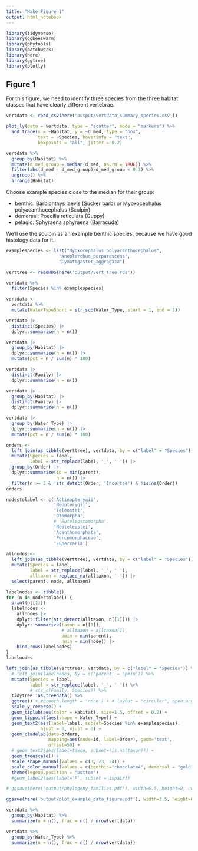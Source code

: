 ```yaml
---
title: "Make Figure 1"
output: html_notebook
---
```


```r
library(tidyverse)
library(ggbeeswarm)
library(phytools)
library(patchwork)
library(here)
library(ggtree)
library(plotly)
```

## Figure 1

For this figure, we need to identify three species from the three habitat classes that have clearly different vertebrae.

```r
vertdata <- read_csv(here('output/vertdata_summary_species.csv'))
```

```r
plot_ly(data = vertdata, type = "scatter", mode = "markers") %>%
  add_trace(x = ~Habitat, y = ~d_med, type = "box",
            text = ~Species, hoverinfo = "text",
            boxpoints = "all", jitter = 0.2)
```

```r
vertdata %>%
  group_by(Habitat) %>%
  mutate(d_med_group = median(d_med, na.rm = TRUE)) %>%
  filter(abs(d_med - d_med_group)/d_med_group < 0.1) %>%
  ungroup() %>%
  arrange(Habitat)
```

Choose example species close to the median for their group:

* benthic: Barbichthys laevis (Sucker barb) or Myoxocephalus polyacanthocephalus (Sculpin)
* demersal: Poecilia reticulata (Guppy)
* pelagic: Sphyraena sphyraena (Barracuda)

We'll use the sculpin as an example benthic species, because we have good histology data for it.

```r
examplespecies <- list("Myoxocephalus_polyacanthocephalus",
                    "Anoplarchus_purpurescens",
                    "Cymatogaster_aggregata")
```

```r
verttree <- readRDS(here('output/vert_tree.rds'))
```

```r
vertdata %>%
  filter(Species %in% examplespecies)
```
```r
vertdata <-
  vertdata %>%
  mutate(WaterTypeShort = str_sub(Water_Type, start = 1, end = 1))
```

```r
vertdata |> 
  distinct(Species) |> 
  dplyr::summarise(n = n())
```

```r
vertdata |> 
  group_by(Habitat) |> 
  dplyr::summarize(n = n()) |> 
  mutate(pct = n / sum(n) * 100)
```

```r
vertdata |> 
  distinct(Family) |> 
  dplyr::summarise(n = n())
```

```r
vertdata |> 
  group_by(Habitat) |> 
  distinct(Family) |> 
  dplyr::summarize(n = n())
```

```r
vertdata |> 
  group_by(Water_Type) |> 
  dplyr::summarize(n = n()) |> 
  mutate(pct = n / sum(n) * 100)
```

```r
orders <-
  left_join(as_tibble(verttree), vertdata, by = c("label" = "Species")) |> 
  mutate(Species = label,
         label = str_replace(label, '_', ' ')) |> 
  group_by(Order) |> 
  dplyr::summarize(id = min(parent),
                   n = n()) |> 
  filter(n >= 2 & !str_detect(Order, 'Incertae') & !is.na(Order))
orders
```
```r
nodestolabel <- c('Actinopterygii',
                  'Neopterygii',
                  'Teleostei',
                  'Otomorpha',
                  # 'Euteleostomorpha',
                  'Neoteleostei',
                  'Acanthomorphata',
                  'Percomorphaceae',
                  'Eupercaria')

allnodes <-
  left_join(as_tibble(verttree), vertdata, by = c("label" = "Species")) |> 
  mutate(Species = label,
         label = str_replace(label, '_', ' '),
         alltaxon = replace_na(alltaxon, '-')) |> 
  select(parent, node, alltaxon)

labelnodes <- tibble()
for (n in nodestolabel) {
  print(n[[1]])
  labelnodes <-
    allnodes |>
    dplyr::filter(str_detect(alltaxon, n[[1]])) |> 
    dplyr::summarize(taxon = n[[1]],
                     # alltaxon = alltaxon[1],
                     pmin = min(parent),
                     nmin = min(node)) |> 
    bind_rows(labelnodes)
}
labelnodes
```


```r
left_join(as_tibble(verttree), vertdata, by = c("label" = "Species")) %>%
  # left_join(labelnodes, by = c('parent' = 'pmin')) %>%
  mutate(Species = label,
         label = str_replace(label, '_', ' ')) %>%
         # str_c(Family, Species)) %>%
  tidytree::as.treedata() %>%
  ggtree() + #branch.length = 'none') + # layout = "circular", open.angle = 120) + 
  scale_y_reverse() +
  geom_tiplab(aes(color = Habitat), size=1.5, offset = 0.2) +
  geom_tippoint(aes(shape = Water_Type)) +
  geom_text2(aes(label=label, subset=Species %in% examplespecies),
             hjust = 0, vjust = 0) +
  geom_cladelab(data=orders,
                mapping=aes(node=id, label=Order), geom='text',
                offset=50) +
  # geom_text2(aes(label=taxon, subset=!is.na(taxon))) +
  geom_treescale() +
  scale_shape_manual(values = c(3, 23, 24)) +
  scale_color_manual(values = c(benthic="chocolate4", demersal = "gold", pelagic = "deepskyblue2")) +
  theme(legend.position = "bottom")
  #geom_label2(aes(label='P', subset = ispair))
```



```r
# ggsave(here('output/phylogeny_families.pdf'), width=6.5, height=8, units="in")

ggsave(here('output/plot_example_data_figure.pdf'), width=3.5, height=6, units="in")
```

```r
vertdata %>%
  group_by(Habitat) %>%
  summarize(n = n(), frac = n() / nrow(vertdata))
```

```r
vertdata %>%
  group_by(Water_Type) %>%
  summarize(n = n(), frac = n() / nrow(vertdata))
```

